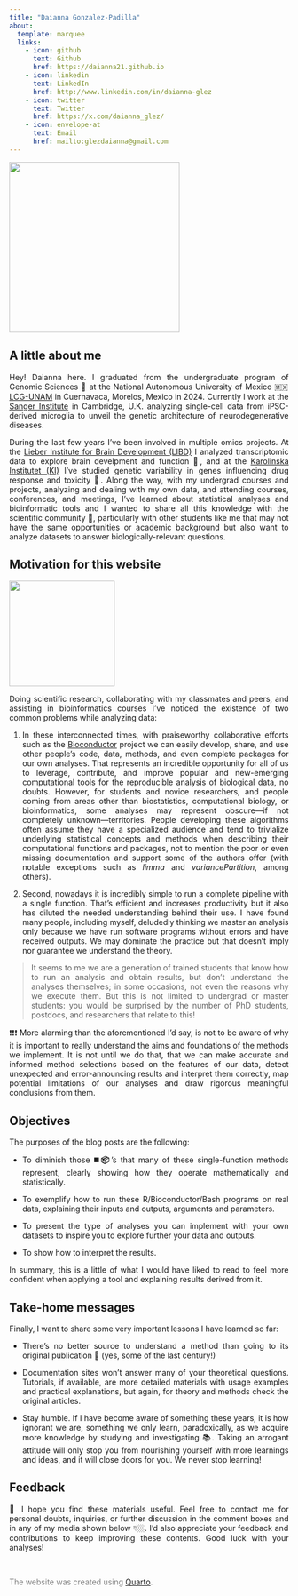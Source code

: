 ```yaml
---
title: "Daianna Gonzalez-Padilla"
about: 
  template: marquee
  links: 
    - icon: github
      text: Github
      href: https://daianna21.github.io
    - icon: linkedin
      text: LinkedIn
      href: http://www.linkedin.com/in/daianna-glez
    - icon: twitter
      text: Twitter
      href: https://x.com/daianna_glez/
    - icon: envelope-at
      text: Email
      href: mailto:glezdaianna@gmail.com
---
```


![](images/Headshot_photo_DGP-modified.png){fig-align="center" width="307"}

## **A little about me**

::: {style="text-align: justify"}
Hey! Daianna here. I graduated from the undergraduate program of Genomic Sciences 🧬 at the National Autonomous University of Mexico 🇲🇽 [LCG-UNAM](https://www.lcg.unam.mx/#general) in Cuernavaca, Morelos, Mexico in 2024. Currently I work at the [Sanger Institute](https://www.sanger.ac.uk/group/trynka-group/) in Cambridge, U.K. analyzing single-cell data from iPSC-derived microglia to unveil the genetic architecture of neurodegenerative diseases.

During the last few years I've been involved in multiple omics projects. At the [Lieber Institute for Brain Development (LIBD)](https://www.libd.org) I analyzed transcriptomic data to explore brain develpment and function 🧠, and at the [Karolinska Institutet (KI)](https://ki.se/en) I've studied genetic variability in genes influencing drug response and toxicity 💊. Along the way, with my undergrad courses and projects, analyzing and dealing with my own data, and attending courses, conferences, and meetings, I’ve learned about statistical analyses and bioinformatic tools and I wanted to share all this knowledge with the scientific community 👥, particularly with other students like me that may not have the same opportunities or academic background but also want to analyze datasets to answer biologically-relevant questions. 
:::

## **Motivation for this website**

![](images/logo.png){fig-align="center" width="190"}

::: {style="text-align: justify"}
Doing scientific research, collaborating with my classmates and peers, and assisting in bioinformatics courses I’ve noticed the existence of two common problems while analyzing data:

1.  In these interconnected times, with praiseworthy collaborative efforts such as the [Bioconductor](https://www.bioconductor.org) project we can easily develop, share, and use other people’s code, data, methods, and even complete packages for our own analyses. That represents an incredible opportunity for all of us to leverage, contribute, and improve popular and new-emerging computational tools for the reproducible analysis of biological data, no doubts. However, for students and novice researchers, and people coming from areas other than biostatistics, computational biology, or bioinformatics, some analyses may represent obscure—if not completely unknown—territories. People developing these algorithms often assume they have a specialized audience and tend to trivialize underlying statistical concepts and methods when describing their computational functions and packages, not to mention the poor or even missing documentation and support some of the authors offer (with notable exceptions such as *limma* and *variancePartition*, among others). 

2.  Second, nowadays it is incredibly simple to run a complete pipeline with a single function. That’s efficient and increases productivity but it also has diluted the needed understanding behind their use. I have found many people, including myself, deludedly thinking we master an analysis only because we have run software programs without errors and have received outputs. We may dominate the practice but that doesn’t imply nor guarantee we understand the theory. 

> It seems to me we are a generation of trained students that know how to run an analysis and obtain results, but don’t understand the analyses themselves; in some occasions, not even the reasons why we execute them. But this is not limited to undergrad or master students: you would be surprised by the number of PhD students, postdocs, and researchers that relate to this!

❗️❗️❗️ More alarming than the aforementioned I’d say, is not to be aware of why it is important to really understand the aims and foundations of the methods we implement. It is not until we do that, that we can make accurate and informed method selections based on the features of our data, detect unexpected and error-announcing results and interpret them correctly, map potential limitations of our analyses and draw rigorous meaningful conclusions from them. 
:::

## **Objectives**

::: {style="text-align: justify"}
The purposes of the blog posts are the following:

-   To diminish those ◼️**📦**'s that many of these single-function methods represent, clearly showing how they operate mathematically and statistically.

-   To exemplify how to run these R/Bioconductor/Bash programs on real data, explaining their inputs and outputs, arguments and parameters. 

-   To present the type of analyses you can implement with your own datasets to inspire you to explore further your data and outputs. 

-   To show how to interpret the results.

In summary, this is a little of what I would have liked to read to feel more confident when applying a tool and explaining results derived from it. 
:::

## **Take-home messages**

::: {style="text-align: justify"}
Finally, I want to share some very important lessons I have learned so far:

-   There’s no better source to understand a method than going to its original publication 📑 (yes, some of the last century!) 

-   Documentation sites won’t answer many of your theoretical questions. Tutorials, if available, are more detailed materials with usage examples and practical explanations, but again, for theory and methods check the original articles.

-   Stay humble. If I have become aware of something these years, it is how ignorant we are, something we only learn, paradoxically, as we acquire more knowledge by studying and investigating 📚. Taking an arrogant attitude will only stop you from nourishing yourself with more learnings and ideas, and it will close doors for you. We never stop learning!
:::

## **Feedback**

::: {style="text-align: justify"}
💬 I hope you find these materials useful. Feel free to contact me for personal doubts, inquiries, or further discussion in the comment boxes and in any of my media shown below 👇🏼. I’d also appreciate your feedback and contributions to keep improving these contents. Good luck with your analyses!
:::

\

::: {style="color:gray"}
The website was created using [Quarto](https://quarto.org/).
:::
